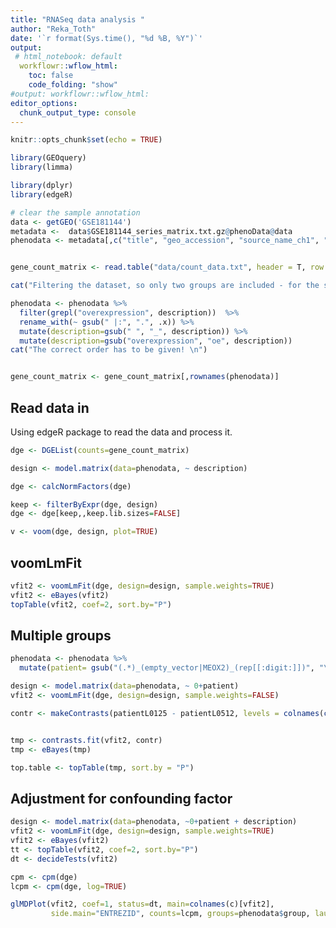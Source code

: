 ```yaml
---
title: "RNASeq data analysis "
author: "Reka_Toth"
date: '`r format(Sys.time(), "%d %B, %Y")`'
output:
 # html_notebook: default
  workflowr::wflow_html:
    toc: false
    code_folding: "show"
#output: workflowr::wflow_html:
editor_options:
  chunk_output_type: console
---
```


```r
knitr::opts_chunk$set(echo = TRUE)
```

```r
library(GEOquery)
library(limma)

library(dplyr)
library(edgeR)

```


```r
# clear the sample annotation 
data <- getGEO('GSE181144')
metadata <-  data$GSE181144_series_matrix.txt.gz@phenoData@data
phenodata <- metadata[,c("title", "geo_accession", "source_name_ch1", "cell type:ch1", "tissue:ch1", "treatment:ch1", "description", "characteristics_ch1")]


gene_count_matrix <- read.table("data/count_data.txt", header = T, row.names=1)

cat("Filtering the dataset, so only two groups are included - for the sake of simplicity. \n")

phenodata <- phenodata %>%
  filter(grepl("overexpression", description))  %>%
  rename_with(~ gsub(" |:", ".", .x)) %>%
  mutate(description=gsub(" ", "_", description)) %>%
  mutate(description=gsub("overexpression", "oe", description)) 
cat("The correct order has to be given! \n")


gene_count_matrix <- gene_count_matrix[,rownames(phenodata)]

```
## Read data in 

Using edgeR package to read the data and process it. 

```r
dge <- DGEList(counts=gene_count_matrix)

design <- model.matrix(data=phenodata, ~ description)

dge <- calcNormFactors(dge)

keep <- filterByExpr(dge, design)
dge <- dge[keep,,keep.lib.sizes=FALSE]


```

```r

v <- voom(dge, design, plot=TRUE)


```

## voomLmFit


```r


vfit2 <- voomLmFit(dge, design=design, sample.weights=TRUE)
vfit2 <- eBayes(vfit2)
topTable(vfit2, coef=2, sort.by="P")


```

## Multiple groups

```r

phenodata <- phenodata %>% 
  mutate(patient= gsub("(.*)_(empty_vector|MEOX2)_(rep[[:digit:]])", "\\1", title))

design <- model.matrix(data=phenodata, ~ 0+patient)
vfit2 <- voomLmFit(dge, design=design, sample.weights=FALSE)

contr <- makeContrasts(patientL0125 - patientL0512, levels = colnames(coef(vfit2)))


tmp <- contrasts.fit(vfit2, contr)
tmp <- eBayes(tmp)

top.table <- topTable(tmp, sort.by = "P")


```

## Adjustment for confounding factor 

```r

design <- model.matrix(data=phenodata, ~0+patient + description) 
vfit2 <- voomLmFit(dge, design=design, sample.weights=TRUE)
vfit2 <- eBayes(vfit2)
tt <- topTable(vfit2, coef=2, sort.by="P")
dt <- decideTests(vfit2)

```

```r


cpm <- cpm(dge)
lcpm <- cpm(dge, log=TRUE)

glMDPlot(vfit2, coef=1, status=dt, main=colnames(c)[vfit2],
         side.main="ENTREZID", counts=lcpm, groups=phenodata$group, launch=FALSE)


```



